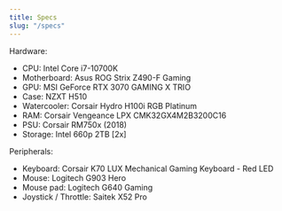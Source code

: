 ```yaml
---
title: Specs
slug: "/specs"
---
```


Hardware:
- CPU: Intel Core i7-10700K
- Motherboard: Asus ROG Strix Z490-F Gaming
- GPU: MSI GeForce RTX 3070 GAMING X TRIO
- Case: NZXT H510
- Watercooler: Corsair Hydro H100i RGB Platinum
- RAM: Corsair Vengeance LPX CMK32GX4M2B3200C16
- PSU: Corsair RM750x (2018)
- Storage: Intel 660p 2TB [2x]

Peripherals:
- Keyboard: Corsair K70 LUX Mechanical Gaming Keyboard - Red LED
- Mouse: Logitech G903 Hero
- Mouse pad: Logitech G640 Gaming
- Joystick / Throttle: Saitek X52 Pro
